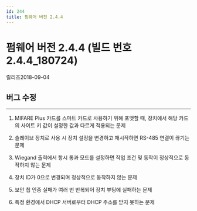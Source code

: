```yaml
---
id: 244
title: 펌웨어 버전 2.4.4
---
```


# 펌웨어 버전 2.4.4 (빌드 번호 2.4.4_180724)

릴리즈<Separator/>2018-09-04

## 버그 수정

---

1. MIFARE Plus 카드를 스마트 카드로 사용하기 위해 포맷할 때, 장치에서 해당 카드의 사이트 키 값이 설정한 값과 다르게 적용되는 문제

1. 슬레이브 장치로 사용 시 장치 설정을 변경하고 재시작하면 RS-485 연결이 끊기는 문제

1. Wiegand 출력에서 항시 통과 모드를 설정하면 작업 조건 및 동작이 정상적으로 동작하지 않는 문제

1. 장치 ID가 0으로 변경되며 정상적으로 동작하지 않는 문제

1. 보안 칩 인증 실패가 여러 번 반복되어 장치 부팅에 실패하는 문제

1. 특정 환경에서 DHCP 서버로부터 DHCP 주소를 받지 못하는 문제